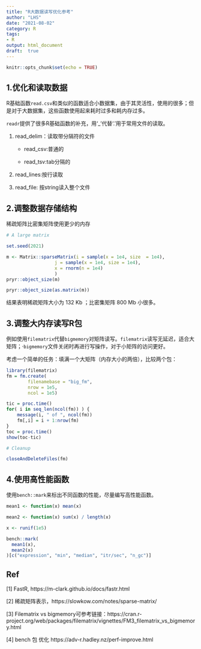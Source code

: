 ```yaml
---
title: "R大数据读写优化参考"
author: "LHS"
date: "2021-08-02"
category: R
tags: 
- R
output: html_document
draft:  true
---
```



```r
knitr::opts_chunk$set(echo = TRUE)
```

## 1.优化和读取数据

R基础函数`read.csv`和类似的函数适合小数据集，由于其灵活性，使用的很多；但是对于大数据集，这些函数使用起来耗时过多和耗内存过多。

`readr`提供了很多R基础函数的补充，用‘_’代替‘.’用于常用文件的读取。

1. read_delim：读取带分隔符的文件

    - read_csv:普通的

    - read_tsv:tab分隔的

2. read_lines:按行读取

3. read_file: 按string读入整个文件

## 2.调整数据存储结构

稀疏矩阵比密集矩阵使用更少的内存

```R
# A large matrix 

set.seed(2021)

m <- Matrix::sparseMatrix(i = sample(x = 1e4, size  = 1e4),
                  j = sample(x = 1e4, size = 1e4),
                  x = rnorm(n = 1e4)
                  )
pryr::object_size(m)

pryr::object_size(as.matrix(m))

```

结果表明稀疏矩阵大小为 132 Kb ；比密集矩阵 800 Mb 小很多。

## 3.调整大内存读写R包

例如使用`filematrix`代替`bigmemory`对矩阵读写。`filematrix`读写无延迟，适合大矩阵；·`bigmemory`文件关闭时再进行写操作，对于小矩阵的访问更好。

考虑一个简单的任务：填满一个大矩阵（内存大小的两倍），比较两个包：
```R
library(filematrix)
fm = fm.create(
        filenamebase = "big_fm",
        nrow = 1e5,
        ncol = 1e5)

tic = proc.time()
for( i in seq_len(ncol(fm)) ) {
    message(i, " of ", ncol(fm))
    fm[,i] = i + 1:nrow(fm)
}
toc = proc.time()
show(toc-tic)

# Cleanup

closeAndDeleteFiles(fm)

```

## 4.使用高性能函数

使用`bench::mark`来标出不同函数的性能，尽量编写高性能函数。

```R

mean1 <- function(x) mean(x)

mean2 <- function(x) sum(x) / length(x)

x <- runif(1e5)

bench::mark(
  mean1(x),
  mean2(x)
)[c("expression", "min", "median", "itr/sec", "n_gc")]

```

## Ref

[1] FastR, https://m-clark.github.io/docs/fastr.html

[2] 稀疏矩阵表示，https://slowkow.com/notes/sparse-matrix/ 

[3] Filematrix vs bigmemory可参考链接：https://cran.r-project.org/web/packages/filematrix/vignettes/FM3_filematrix_vs_bigmemory.html

[4] bench 包 优化  https://adv-r.hadley.nz/perf-improve.html



